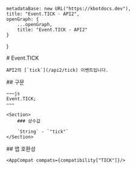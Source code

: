 
    metadataBase: new URL("https://kbotdocs.dev"),
    title: "Event.TICK - API2",
    openGraph: {
        ...openGraph,
        title: "Event.TICK - API2"
    }
}

<Section>
    # Event.TICK

    API2의 [`tick`](/api2/tick) 이벤트입니다.
</Section>
<Section>
    ## 구문

    ~~~js
    Event.TICK;
    ~~~

    <Section>
        ### 상수값

        `String` - `"tick"`
    </Section>
</Section>
<Section>
    ## 앱 호환성

    <AppCompat compats={compatibility["TICK"]}/>
</Section>